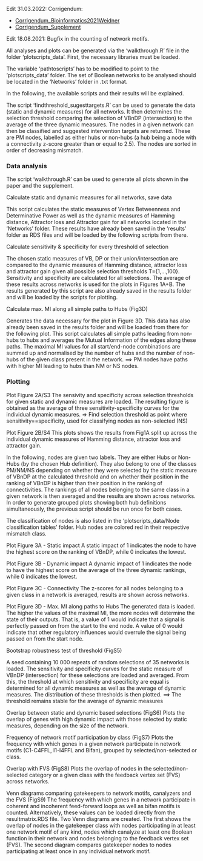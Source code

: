 Edit 31.03.2022: Corrigendum: 

* [Corrigendum_Bioinformatics2021Weidner](https://github.com/sysbio-bioinf/BNStatic/blob/master/plotscripts_data/Corrigendum_Bioinformatics2021Weidner.pdf)
* [Corrigendum_Supplement](https://github.com/sysbio-bioinf/BNStatic/blob/master/plotscripts_data/Corrigendum_Supplement.pdf)

Edit 18.08.2021: Bugfix in the counting of network motifs.

All analyses and plots can be generated via the 'walkthrough.R' file in the folder 'plotscripts_data'.
First, the necessary libraries must be loaded. 

The variable 'pathtoscripts' has to be modified to point to the 'plotscripts_data' folder.
The set of Boolean networks to be analysed should be located in the 'Networks' folder in .txt format.

In the following, the available scripts and their results will be explained.

The script 'findthreshold_sugesttargets.R' can be used to generate the data (static and dynamic measures) for all networks.
It then determines the selection threshold comparing the selection of VBnDP (intersection) to the average of the three dynamic measures.
The nodes in a given network can then be classified and suggested intervention targets are returned. These are PM nodes, labelled as either hubs or non-hubs (a hub being a node with a connectivity z-score greater than or equal to 2.5). The nodes are sorted in order of decreasing mismatch.

### Data analysis

The script 'walkthrough.R' can be used to generate all plots shown in the paper and the supplement.


Calculate static and dynamic measures for all networks, save data

  This script calculates the static measures of Vertex Betweenness and Determinative Power as well as the 
  dynamic measures of Hamming distance, Attractor loss and Attractor gain for all networks located in the 'Networks' folder.
  These results have already been saved in the 'results' folder as RDS files and will be loaded 
  by the following scripts from there.
  
  
Calculate sensitivity & specificity for every threshold of selection

  The chosen static measures of VB, DP or their union/intersection are compared to the dynamic measures of Hamming distance,
  attractor loss and attractor gain given all possible selection thresholds T={1,...,100}.
  Sensitivity and specificity are calculated for all selections. 
  The average of these results across networks is used for the plots in Figures 1A+B.
  The results generated by this script are also already saved in the results folder 
  and will be loaded by the scripts for plotting.
  
  
Calculate max. MI along all simple paths to Hubs (Fig3D)

  Generates the data necessary for the plot in Figure 3D. 
  This data has also already been saved in the results folder and will
  be loaded from there for the following plot.
  This script calculates all simple paths leading from non-hubs to hubs and averages 
  the Mutual Information of the edges along these paths. 
  The maximal MI values for all start/end-node combinations are summed up and normalised by the number of hubs
  and the number of non-hubs of the given class present in the network.
  ==> PM nodes have paths with higher MI leading to hubs than NM or NS nodes.
  
  
### Plotting
  
Plot Figure 2A/S3
  The sensivity and specificity across selection thresholds for given static and dynamic measures are loaded.
  The resulting figure is obtained as the average of three sensitivity-specificity curves for the individual dynamic measures.
  => Find selection threshold as point where sensitivity==specificity, used for classifying nodes as non-selected (NS)
  

Plot Figure 2B/S4
  This plots shows the results from Fig1A split up across the individual dynamic measures of Hamming distance, 
  attractor loss and attractor gain.
  
  
  In the following, nodes are given two labels. They are either Hubs or Non-Hubs (by the chosen Hub definition).
  They also belong to one of the classes PM/NM/NS depending on whether they were selected by the static measure
  of VBnDP at the calculated threshold and on whether their position in the ranking of VBnDP is higher than their
  position in the ranking of connectivities.
  The rankings of all nodes belonging to the same class in a given network is then averaged and the results are shown
  across networks.
  In order to generate grouped plots showing both hub definitions simultaneously, 
  the previous script should be run once for both cases.
  
  The classification of nodes is also listed in the 'plotscripts_data/Node classification tables' folder.
  Hub nodes are colored red in their respective mismatch class.
  
  
Plot Figure 3A - Static impact
  A static impact of 1 indicates the node to have the highest score on the ranking of VBnDP, while 0 indicates the lowest.
  

Plot Figure 3B - Dynamic impact
  A dynamic impact of 1 indicates the node to have the highest score on the average of the three dynamic rankings, 
  while 0 indicates the lowest.
  
  
Plot Figure 3C - Connectivity
  The z-scores for all nodes belonging to a given class in a network is averaged, results are shown across networks.
  
  
Plot Figure 3D - Max. MI along paths to Hubs
  The generated data is loaded.
  The higher the values of the maximal MI, the more nodes will determine the state of their outputs.
  That is, a value of 1 would indicate that a signal is perfectly passed on from the start to the end node.
  A value of 0 would indicate that other regulatory influences would overrule the signal being passed on from the start node.
  

Bootstrap robustness test of threshold (FigS5)

  A seed containing 10 000 repeats of random selections of 35 networks is loaded.
  The sensitivity and specificity curves for the static measure of VBnDP (intersection) for these selections are 
  loaded and averaged.
  From this, the threshold at which sensitivity and specificity are equal is determined for all dynamic measures
  as well as the average of dynamic measures. The distribution of these thresholds is then plotted.
  ==> The threshold remains stable for the average of dynamic measures


Overlap between static and dynamic based selections (FigS6)
  Plots the overlap of genes with high dynamic impact with those selected by static measures, depending on the size of the network.

Frequency of network motif participation by class (FigS7)
  Plots the frequency with which genes in a given network participate in network motifs (C1-C4FFL, I1-I4FFL and Bifan), grouped by selected/non-selected or class.

Overlap with FVS (FigS8)
  Plots the overlap of nodes in the selected/non-selected category or a given class with the feedback vertex set (FVS) across networks.

Venn diagrams comparing gatekeepers to network motifs, canalyzers and the FVS (FigS9)
  The frequency with which genes in a network participate in coherent and incoherent feed-forward loops as well as bifan motifs is counted. Alternatively, these values can be loaded directly from the resultmatrix.RDS file.
  Two Venn diagrams are created. The first shows the overlap of nodes in the gatekeeper class with nodes participating in at least one network motif of any kind, nodes which canalyze at least one Boolean function in their network and nodes belonging to the feedback vertex set (FVS).
  The second diagram compares gatekeeper nodes to nodes participating at least once in any individual network motif.
  
  
  
  
